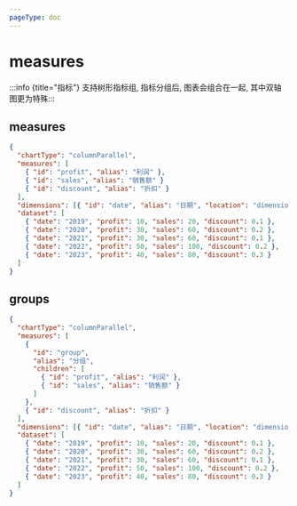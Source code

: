```yaml
---
pageType: doc
---
```



# measures

:::info {title="指标"} 支持树形指标组, 指标分组后, 图表会组合在一起, 其中双轴图更为特殊:::

## measures

<Measures />

```json {4-6}
{
  "chartType": "columnParallel",
  "measures": [
    { "id": "profit", "alias": "利润" },
    { "id": "sales", "alias": "销售额" }
    { "id": "discount", "alias": "折扣" }
  ],
  "dimensions": [{ "id": "date", "alias": "日期", "location": "dimension" }],
  "dataset": [
    { "date": "2019", "profit": 10, "sales": 20, "discount": 0.1 },
    { "date": "2020", "profit": 30, "sales": 60, "discount": 0.2 },
    { "date": "2021", "profit": 30, "sales": 60, "discount": 0.1 },
    { "date": "2022", "profit": 50, "sales": 100, "discount": 0.2 },
    { "date": "2023", "profit": 40, "sales": 80, "discount": 0.3 }
  ]
}
```

## groups

<MeasureGroups />

```json {4-11}
{
  "chartType": "columnParallel",
  "measures": [
    {
      "id": "group",
      "alias": "分组",
      "children": [
        { "id": "profit", "alias": "利润" },
        { "id": "sales", "alias": "销售额" }
      ]
    },
    { "id": "discount", "alias": "折扣" }
  ],
  "dimensions": [{ "id": "date", "alias": "日期", "location": "dimension" }],
  "dataset": [
    { "date": "2019", "profit": 10, "sales": 20, "discount": 0.1 },
    { "date": "2020", "profit": 30, "sales": 60, "discount": 0.2 },
    { "date": "2021", "profit": 30, "sales": 60, "discount": 0.1 },
    { "date": "2022", "profit": 50, "sales": 100, "discount": 0.2 },
    { "date": "2023", "profit": 40, "sales": 80, "discount": 0.3 }
  ]
}
```
